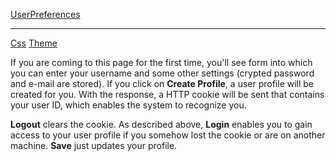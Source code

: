 [[UserPreferences]]
----
[[Css]]
[[Theme]]

If you are coming to this page for the first time, you'll see form into which you can enter your username and some other settings (crypted password and e-mail are stored). If you click on '''Create Profile''', a user profile will be created for you. With the response, a HTTP cookie will be sent that contains your user ID, which enables the system to recognize you. 

'''Logout''' clears the cookie. As described above, '''Login''' enables you to gain access to your user profile if you somehow lost the cookie or are on another machine. '''Save''' just updates your profile.
